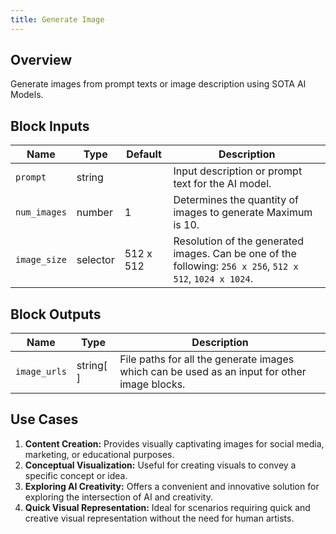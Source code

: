 ```yaml
---
title: Generate Image
---
```


## Overview

Generate images from prompt texts or image description using SOTA AI Models.

## Block Inputs

| Name         | Type     | Default   | Description                                                                                               |
| ------------ | -------- | --------- | --------------------------------------------------------------------------------------------------------- |
| `prompt`     | string   |           | Input description or prompt text for the AI model.                                                        |
| `num_images` | number   | 1         | Determines the quantity of images to generate Maximum is 10.                                              |
| `image_size` | selector | 512 x 512 | Resolution of the generated images. Can be one of the following: `256 x 256`, `512 x 512`, `1024 x 1024`. |

## Block Outputs

| Name         | Type      | Description                                                                                  |
| ------------ | --------- | -------------------------------------------------------------------------------------------- |
| `image_urls` | string[ ] | File paths for all the generate images which can be used as an input for other image blocks. |

## Use Cases

1. **Content Creation:** Provides visually captivating images for social media, marketing, or educational purposes.
2. **Conceptual Visualization:** Useful for creating visuals to convey a specific concept or idea.
3. **Exploring AI Creativity:** Offers a convenient and innovative solution for exploring the intersection of AI and creativity.
4. **Quick Visual Representation:** Ideal for scenarios requiring quick and creative visual representation without the need for human artists.
